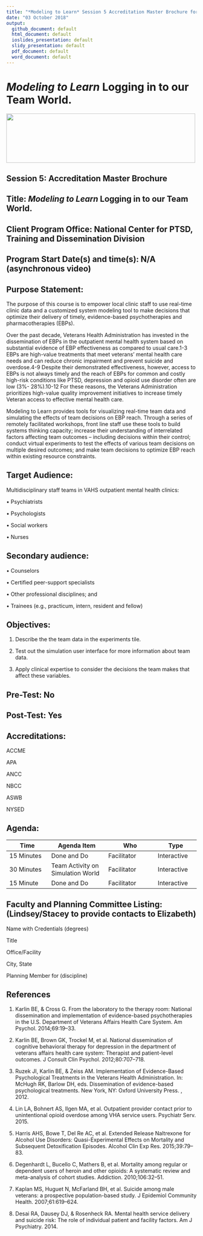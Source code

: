```yaml
---
title: "*Modeling to Learn* Session 5 Accreditation Master Brochure for *MTL Live* and *MTL Video*"
date: "03 October 2018"
output: 
  github_document: default
  html_document: default
  ioslides_presentation: default
  slidy_presentation: default
  pdf_document: default
  word_document: default
---
```


<!-- MTL Logo, HTML img tag -->
# *Modeling to Learn* Logging in to our Team World.
<img src = "https://raw.githubusercontent.com/lzim/teampsd/teampsd_style/mtl_logo/mtl_testdontguess_sm.png"
     height = "130" width = "500">  

## Session 5: Accreditation Master Brochure

## Title: *Modeling to Learn* Logging in to our Team World.

## Client Program Office: National Center for PTSD, Training and Dissemination Division

## Program Start Date(s) and time(s): N/A (asynchronous video)

## Purpose Statement:  

The purpose of this course is to empower local clinic staff to use real-time clinic data and a customized system modeling tool to make decisions that optimize their delivery of timely, evidence-based psychotherapies and pharmacotherapies (EBPs).

Over the past decade, Veterans Health Administration has invested in the dissemination of EBPs in the outpatient mental health system based on substantial evidence of EBP effectiveness as compared to usual care.1-3 EBPs are high-value treatments that meet veterans’ mental health care needs and can reduce chronic impairment and prevent suicide and overdose.4-9 Despite their demonstrated effectiveness, however, access to EBPs is not always timely and the reach of EBPs for common and costly high-risk conditions like PTSD, depression and opioid use disorder often are low (3%- 28%).10-12 For these reasons, the Veterans Administration prioritizes high-value quality improvement initiatives to increase timely Veteran access to effective mental health care.

Modeling to Learn provides tools for visualizing real-time team data and simulating the effects of team decisions on EBP reach. Through a series of remotely facilitated workshops, front line staff use these tools to build systems thinking capacity; increase their understanding of interrelated factors affecting team outcomes – including decisions within their control; conduct virtual experiments to test the effects of various team decisions on multiple desired outcomes; and make team decisions to optimize EBP reach within existing resource constraints.

## Target Audience: 

Multidisciplinary staff teams in VAHS outpatient mental health clinics:

•	Psychiatrists

•	Psychologists

•	Social workers

•	Nurses

## Secondary audience:

•	Counselors

•	Certified peer-support specialists

•	Other professional disciplines; and 

•	Trainees (e.g., practicum, intern, resident and fellow)

## Objectives: 

1.	Describe the the team data in the experiments tile.

2.	Test out the simulation user interface for more information about team data.

3.	Apply clinical expertise to consider the decisions the team makes that affect these variables.

## Pre-Test: No

## Post-Test: Yes

## Accreditations: 

ACCME

APA

ANCC

NBCC

ASWB

NYSED

## Agenda:
<!-- Agenda Table -->

| Time				|	Agenda Item		|	Who					|		Type		|
| -----------	|---------------|-------------|-----------|
| 15 Minutes	|	Done and Do		|	Facilitator	|		Interactive		|
| 30 Minutes	|	Team Activity on Simulation World		|	Facilitator |		Interactive		|
| 15 Minute		|	Done and Do		|	Facilitator	|		Interactive		|

## Faculty and Planning Committee Listing: (Lindsey/Stacey to provide contacts to Elizabeth)

Name with Credentials (degrees)

Title

Office/Facility

City, State 

Planning Member for (discipline)

## References

1.	Karlin BE, & Cross G. From the laboratory to the therapy room: National dissemination and implementation of evidence-based psychotherapies in the U.S. Department of Veterans Affairs Health Care System. Am Psychol. 2014;69:19–33.

2.	Karlin BE, Brown GK, Trockel M, et al. National dissemination of cognitive behavioral therapy for depression in the department of veterans affairs health care system: Therapist and patient-level outcomes. J Consult Clin Psychol. 2012;80:707–718.

3.	Ruzek JI, Karlin BE, & Zeiss AM. Implementation of Evidence-Based Psychological Treatments in the Veterans Health Administration. In: McHugh RK, Barlow DH, eds. Dissemination of evidence-based psychological treatments. New York, NY: Oxford University Press. , 2012.

4.	Lin LA, Bohnert AS, Ilgen MA, et al. Outpatient provider contact prior to unintentional opioid overdose among VHA service users. Psychiatr Serv. 2015.

5.	Harris AHS, Bowe T, Del Re AC, et al. Extended Release Naltrexone for Alcohol Use Disorders: Quasi-Experimental Effects on Mortality and Subsequent Detoxification Episodes. Alcohol Clin Exp Res. 2015;39:79–83.

6.	Degenhardt L, Bucello C, Mathers B, et al. Mortality among regular or dependent users of heroin and other opioids: A systematic review and meta-analysis of cohort studies. Addiction. 2010;106:32–51.

7.	Kaplan MS, Huguet N, McFarland BH, et al. Suicide among male veterans: a prospective population-based study. J Epidemiol Community Health. 2007;61:619–624.

8.	Desai RA, Dausey DJ, & Rosenheck RA. Mental health service delivery and suicide risk: The role of individual patient and facility factors. Am J Psychiatry. 2014.
